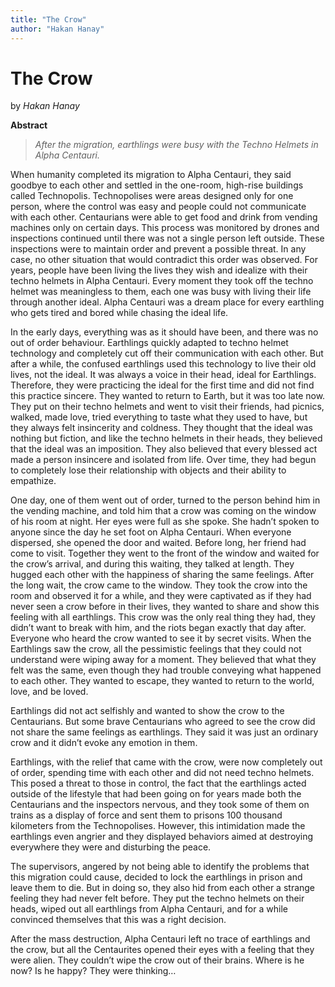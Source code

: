 ```yaml
---
title: "The Crow"
author: "Hakan Hanay"
---
```

# The Crow
by _Hakan Hanay_

**Abstract** 

> _After the migration, earthlings were busy with the Techno Helmets in Alpha Centauri._

When humanity completed its migration to Alpha Centauri, they said goodbye to each other and settled in the one-room, high-rise buildings called Technopolis. Technopolises were areas designed only for one person, where the control was easy and people could not communicate with each other. Centaurians were able to get food and drink from vending machines only on certain days. This process was monitored by drones and inspections continued until there was not a single person left outside. These inspections were to maintain order and prevent a possible threat. In any case, no other situation that would contradict this order was observed. For years, people have been living the lives they wish and idealize with their techno helmets in Alpha Centauri. Every moment they took off the techno helmet was meaningless to them, each one was busy with living their life through another ideal. Alpha Centauri was a dream place for every earthling who gets tired and bored while chasing the ideal life.

In the early days, everything was as it should have been, and there was no out of order behaviour. Earthlings quickly adapted to techno helmet technology and completely cut off their communication with each other. But after a while, the confused earthlings used this technology to live their old lives, not the ideal. It was always a voice in their head, ideal for Earthlings. Therefore, they were practicing the ideal for the first time and did not find this practice sincere. They wanted to return to Earth, but it was too late now. They put on their techno helmets and went to visit their friends, had picnics, walked, made love, tried everything to taste what they used to have, but they always felt insincerity and coldness. They thought that the ideal was nothing but fiction, and like the techno helmets in their heads, they believed that the ideal was an imposition. They also believed that every blessed act made a person insincere and isolated from life. Over time, they had begun to completely lose their relationship with objects and their ability to empathize.

One day, one of them went out of order, turned to the person behind him in the vending machine, and told him that a crow was coming on the window of his room at night. Her eyes were full as she spoke. She hadn't spoken to anyone since the day he set foot on Alpha Centauri. When everyone dispersed, she opened the door and waited. Before long, her friend had come to visit. Together they went to the front of the window and waited for the crow's arrival, and during this waiting, they talked at length. They hugged each other with the happiness of sharing the same feelings. After the long wait, the crow came to the window. They took the crow into the room and observed it for a while, and they were captivated as if they had never seen a crow before in their lives, they wanted to share and show this feeling with all earthlings. This crow was the only real thing they had, they didn't want to break with him, and the riots began exactly that day after. Everyone who heard the crow wanted to see it by secret visits. When the Earthlings saw the crow, all the pessimistic feelings that they could not understand were wiping away for a moment. They believed that what they felt was the same, even though they had trouble conveying what happened to each other. They wanted to escape, they wanted to return to the world, love, and be loved. 

Earthlings did not act selfishly and wanted to show the crow to the Centaurians. But some brave Centaurians who agreed to see the crow did not share the same feelings as earthlings. They said it was just an ordinary crow and it didn't evoke any emotion in them.

Earthlings, with the relief that came with the crow, were now completely out of order, spending time with each other and did not need techno helmets. This posed a threat to those in control, the fact that the earthlings acted outside of the lifestyle that had been going on for years made both the Centaurians and the inspectors nervous, and they took some of them on trains as a display of force and sent them to prisons 100 thousand kilometers from the Technopolises. However, this intimidation made the earthlings even angrier and they displayed behaviors aimed at destroying everywhere they were and disturbing the peace.

The supervisors, angered by not being able to identify the problems that this migration could cause, decided to lock the earthlings in prison and leave them to die. But in doing so, they also hid from each other a strange feeling they had never felt before. They put the techno helmets on their heads, wiped out all earthlings from Alpha Centauri, and for a while convinced themselves that this was a right decision.

After the mass destruction, Alpha Centauri left no trace of earthlings and the crow, but all the Centaurites opened their eyes with a feeling that they were alien. They couldn't wipe the crow out of their brains. Where is he now? Is he happy? They were thinking…
